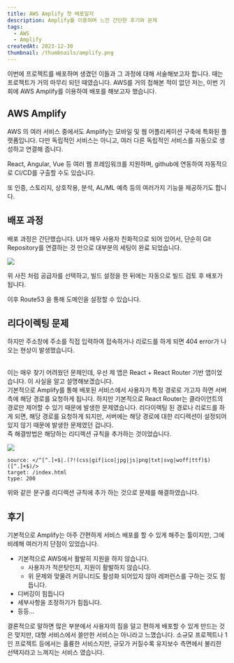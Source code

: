 ```yaml
---
title: AWS Amplify 첫 배포일지
description: Amplify를 이용하며 느낀 간단한 후기와 문제
tags:
  - AWS
  - Amplify
createdAt: 2023-12-30
thumbnail: /thumbnails/amplify.png
---
```


이번에 프로젝트를 배포하며 생겼던 이들과 그 과정에 대해 서술해보고자 합니다.
때는 프로젝트가 거의 마무리 되던 때였습니다. AWS를 거의 접해본 적이 없던 저는, 이번 기회에 AWS Amplify를 이용하여 배포를 해보고자 했습니다.

## AWS Amplify

AWS 의 여러 서비스 중에서도 Amplify는 모바일 및 웹 어플리케이션 구축에 특화된 플랫폼입니다. 다만 독립적인 서비스는 아니고, 여러 다른 독립적인 서비스를 자동으로 생성하고 연결해 줍니다.

React, Angular, Vue 등 여러 웹 프레임워크를 지원하며, github에 연동하여 자동적으로 CI/CD를 구출할 수도 있습니다.

또 인증, 스토리지, 상호작용, 분석, AL/ML 예측 등의 여러가지 기능을 제공하기도 합니다.

## 배포 과정

배포 과정은 간단했습니다. UI가 매우 사용자 친화적으로 되어 있어서, 단순히 Git Repository를 연결하는 것 만으로 대부분의 세팅이 완료 되었습니다.

![](public/images/20231230065907.png)

위 사진 처럼 공급자를 선택하고, 빌드 설정을 한 뒤에는 자동으로 빌드 검토 후 배포가 됩니다.

이후 Route53 을 통해 도메인을 설정할 수 있습니다.

## 리다이렉팅 문제

하지만 주소창에 주소를 직접 입력하여 접속하거나 리로드를 하게 되면 404 error가 나오는 현상이 발생했습니다.

<br />
이는 매우 찾기 어려웠던 문제인데, 우선 제 앱은 React + React Router 기반 앱이었습니다.
이 사실을 알고 설명해보겠습니다.
<br />
기본적으로 Amplify를 통해 배포된 서비스에서 사용자가 특정 경로로 가고자 하면 서버측에
해당 경로를 요청하게 됩니다. 하지만 기본적으로 React Router는 클라이언트의 경로만
제어할 수 있기 때문에 발생한 문제였습니다. 리다이렉팅 된 경로나 리로드를 하게 되면,
해당 경로를 요청하게 되지만, 서버에는 해당 경로에 대한 리디렉션이 설정되어 있지 않기
때문에 발생한 문제였던 겁니다.
<br />즉 해결방법은 해당하는 리디렉션 규칙을 추가하는 것이었습니다.

![](public/images/20231230065929.png)

```
source: </^[^.]+$|.(?!(css|gif|ico|jpg|js|png|txt|svg|woff|ttf)$)([^.]+$)/>
target: /index.html
type: 200
```

위와 같은 문구를 리디렉션 규칙에 추가 하는 것으로 문제를 해결하였습니다.

## 후기

기본적으로 Amplify는 아주 간편하게 서비스 배포를 할 수 있게 해주는 툴이지만, 그에 비례해 여러가지 단점이 있었습니다.

- 기본적으로 AWS에서 활발히 지원을 하지 않습니다.
  - 사용자가 적은탓인지, 지원이 활발하지 않습니다.
  - 위 문제와 맞물려 커뮤니티도 활성화 되어있지 않아 레퍼런스를 구하는 것도 힘듭니다.
- 디버깅이 힘듭니다
- 세부사항을 조정하기가 힘듭니다.
- 등등...

결론적으로 말하면 많은 부분에서 사용자의 짐을 덜고 편하게 배포할 수 있게 만드는 것은 맞지만, 대형 서비스에서 쓸만한 서비스는 아니라고 느꼈습니다. 소규모 프로젝트나 1인 프로젝트 등에서는 훌륭한 서비스지만, 규모가 커질수록 유지보수 측면에서 불리한 선택지라고 느껴지는 서비스 였습니다.
